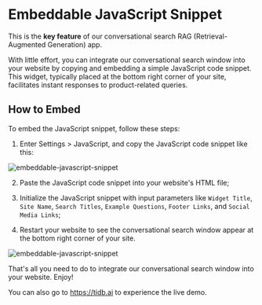 # Embeddable JavaScript Snippet

This is the **key feature** of our conversational search RAG (Retrieval-Augmented Generation) app.

With little effort, you can integrate our conversational search window into your website by copying and embedding a simple JavaScript code snippet. This widget, typically placed at the bottom right corner of your site, facilitates instant responses to product-related queries.


## How to Embed

To embed the JavaScript snippet, follow these steps:

1. Enter Settings > JavaScript, and copy the JavaScript code snippet like this:

![embeddable-javascript-snippet](https://github.com/user-attachments/assets/e743af11-d19c-4219-a1ae-0e618c51abdb)


2. Paste the JavaScript code snippet into your website's HTML file;

3. Initialize the JavaScript snippet with input parameters like `Widget Title`, `Site Name`, `Search Titles`, `Example Questions`, `Footer Links`, and `Social Media Links`;

4. Restart your website to see the conversational search window appear at the bottom right corner of your site.

![embeddable-javascript-snippet](https://github.com/pingcap/autoflow/assets/1237528/5a445231-a27a-4ae6-8287-a4f8cf7b64d0 "Image Title")




That's all you need to do to integrate our conversational search window into your website. Enjoy! 


You can also go to https://tidb.ai to experience the live demo.
